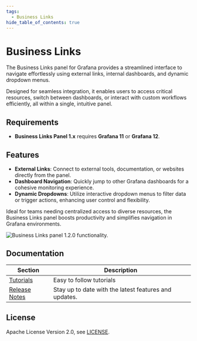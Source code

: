 ```yaml
---
tags:
  - Business Links
hide_table_of_contents: true
---
```



# Business Links

The Business Links panel for Grafana provides a streamlined interface to navigate effortlessly using external links, internal dashboards, and dynamic dropdown menus.

Designed for seamless integration, it enables users to access critical resources, switch between dashboards, or interact with custom workflows efficiently, all within a single, intuitive panel.

## Requirements

- **Business Links Panel 1.x** requires **Grafana 11** or **Grafana 12**.

<GettingStarted />

## Features

- **External Links**: Connect to external tools, documentation, or websites directly from the panel.
- **Dashboard Navigation**: Quickly jump to other Grafana dashboards for a cohesive monitoring experience.
- **Dynamic Dropdowns**: Utilize interactive dropdown menus to filter data or trigger actions, enhancing user control and flexibility.

Ideal for teams needing centralized access to diverse resources, the Business Links panel boosts productivity and simplifies navigation in Grafana environments.

<Image
  title="Business Links panel 1.2.0 functionality."
  src="/img/plugins/business-links/links-demo.gif"
/>

## Documentation

| Section                  | Description                                           |
| ------------------------ | ----------------------------------------------------- |
| [Tutorials](tutorials)   | Easy to follow tutorials                              |
| [Release Notes](release) | Stay up to date with the latest features and updates. |

## License

Apache License Version 2.0, see [LICENSE](https://github.com/volkovlabs/business-links/blob/main/LICENSE).

<Feedback />

